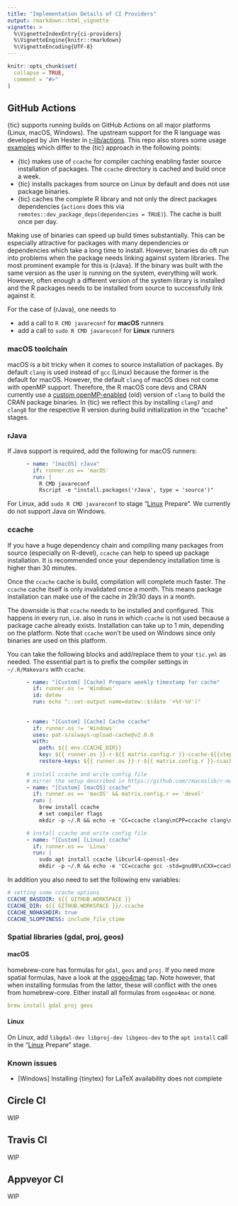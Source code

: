```yaml
---
title: "Implementation Details of CI Providers"
output: rmarkdown::html_vignette
vignette: >
  %\VignetteIndexEntry{ci-providers}
  %\VignetteEngine{knitr::rmarkdown}
  %\VignetteEncoding{UTF-8}
---
```


```r
knitr::opts_chunk$set(
  collapse = TRUE,
  comment = "#>"
)
```

## GitHub Actions

{tic} supports running builds on GitHub Actions on all major platforms (Linux, macOS, Windows).
The upstream support for the R language was developed by Jim Hester in [r-lib/actions](https://github.com/r-lib/actions).
This repo also stores some usage [examples](https://github.com/r-lib/actions/tree/master/examples) which differ to the {tic} approach in the following points:

- {tic} makes use of `ccache` for compiler caching enabling faster source installation of packages. 
  The `ccache` directory is cached and build once a week.
- {tic} installs packages from source on Linux by default and does not use package binaries.
- {tic} caches the complete R library and not only the direct packages dependencies (`actions` does this via `remotes::dev_package_deps(dependencies = TRUE)`). 
  The cache is built once per day.

Making use of binaries can speed up build times substantially.
This can be especially attractive for packages with many dependencies or dependencies which take a long time to install.
However, binaries do oft run into problems when the package needs linking against system libraries.
The most prominent example for this is {rJava}.
If the binary was built with the same version as the user is running on the system, everything will work.
However, often enough a different version of the system library is installed and the R packages needs to be installed from source to successfully link against it.

For the case of {rJava}, one needs to 

- add a call to `R CMD javareconf` for **macOS** runners
- add a call to `sudo R CMD javareconf` for **Linux** runners

### macOS toolchain

macOS is a bit tricky when it comes to source installation of packages.
By default `clang` is used instead of `gcc` (Linux) because the former is the default for macOS.
However, the default `clang` of macOS does not come with openMP support.
Therefore, the R macOS core devs and CRAN currently use a [custom openMP-enabled](https://cran.r-project.org/bin/macosx/tools/) (old) version of `clang` to build the CRAN package binaries.
In {tic} we reflect this by installing `clang7` and `clang8` for the respective R version during build initialization in the "ccache" stages.

### rJava

If Java support is required, add the following for macOS runners:

```yaml
      - name: "[macOS] rJava"
        if: runner.os == 'macOS'
        run: |
          R CMD javareconf
          Rscript -e "install.packages('rJava', type = 'source')"
```

For Linux, add `sudo R CMD javareconf` to stage "[Linux] Prepare".
We currently do not support Java on Windows.

### ccache

If you have a huge dependency chain and compiling many packages from source (especially on R-devel), `ccache` can help to speed up package installation.
It is recommended once your dependency installation time is higher than 30 minutes.

Once the `ccache` cache is build, compilation will complete much faster.
The `ccache` cache itself is only invalidated once a month.
This means package installation can make use of the cache in 29/30 days in a month.

The downside is that `ccache` needs to be installed and configured.
This happens in every run, i.e. also in runs in which `ccache` is not used because a package cache already exists.
Installation can take up to 1 min, depending on the platform.
Note that `ccache` won't be used on Windows since only binaries are used on this platform.

You can take the following blocks and add/replace them to your `tic.yml` as needed.
The essential part is to prefix the compiler settings in `~/.R/Makevars` with `ccache`.

```yml
      - name: "[Custom] [Cache] Prepare weekly timestamp for cache"
        if: runner.os != 'Windows'
        id: datew
        run: echo "::set-output name=datew::$(date '+%Y-%V')"
        
        
      - name: "[Custom] [Cache] Cache ccache"
        if: runner.os != 'Windows'
        uses: pat-s/always-upload-cache@v2.0.0
        with:
          path: ${{ env.CCACHE_DIR}}
          key: ${{ runner.os }}-r-${{ matrix.config.r }}-ccache-${{steps.datew.outputs.datew}}
          restore-keys: ${{ runner.os }}-r-${{ matrix.config.r }}-ccache-${{steps.datew.outputs.datew}}
          
      # install ccache and write config file
      # mirror the setup described in https://github.com/rmacoslib/r-macos-rtools
      - name: "[Custom] [macOS] ccache"
        if: runner.os == 'macOS' && matrix.config.r == 'devel'
        run: |
          brew install ccache
          # set compiler flags
          mkdir -p ~/.R && echo -e 'CC=ccache clang\nCPP=ccache clang\nCXX=ccache clang++\nCXX11=ccache clang++\nCXX14=ccache clang++\nCXX17=ccache clang++\nF77=ccache /usr/local/gfortran/bin/gfortran\nFC=ccache /usr/local/gfortran/bin/gfortran' > $HOME/.R/Makevars

      # install ccache and write config file
      - name: "[Custom] [Linux] ccache"
        if: runner.os == 'Linux'
        run: |
          sudo apt install ccache libcurl4-openssl-dev
          mkdir -p ~/.R && echo -e 'CC=ccache gcc -std=gnu99\nCXX=ccache g++\nFC=ccache gfortran\nF77=ccache gfortran' > $HOME/.R/Makevars
```

In addition you also need to set the following env variables:

```yml
# setting some ccache options
CCACHE_BASEDIR: ${{ GITHUB.WORKSPACE }}
CCACHE_DIR: ${{ GITHUB.WORKSPACE }}/.ccache
CCACHE_NOHASHDIR: true
CCACHE_SLOPPINESS: include_file_ctime
```

### Spatial libraries (gdal, proj, geos)

#### macOS

homebrew-core has formulas for `gdal`, `geos` and `proj`.
If you need more spatial formulas, have a look at the [osgeo4mac](https://github.com/OSGeo/homebrew-osgeo4mac) tap.
Note however, that when installing formulas from the latter, these will conflict with the ones from homebrew-core.
Either install all formulas from `osgeo4mac` or none.

```yaml
brew install gdal proj geos
```

#### Linux

On Linux, add `libgdal-dev libproj-dev libgeos-dev` to the `apt install` call in the "[Linux] Prepare" stage.

### Known issues

- [Windows] Installing {tinytex} for LaTeX availability does not complete

## Circle CI

WIP

## Travis CI

WIP

## Appveyor CI

WIP
